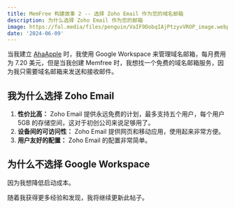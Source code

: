 ```yaml
---
title: MemFree 构建故事 2 -- 选择 Zoho Email 作为您的域名邮箱
description: 为什么选择 Zoho Email 作为您的邮箱
image: https://fal.media/files/penguin/VaIF9DobqIAjPtzyvVROP_image.webp
date: '2024-06-09'
---
```


当我建立 [AhaApple](https://www.ahaapple.com/) 时，我使用 Google Workspace 来管理域名邮箱，每月费用为 7.20 美元，但是当我创建 Memfree 时，我想找一个免费的域名邮箱服务，因为我只需要域名邮箱来发送和接收邮件。

## 我为什么选择 Zoho Email

1. **性价比高：** Zoho Email 提供永远免费的计划，最多支持五个用户，每个用户 5GB 的存储空间，这对于初创公司来说足够用了。
2. **设备间的可访问性：** Zoho Email 提供网页和移动应用，使用起来非常方便。
3. **用户友好的配置：** Zoho Email 的配置非常简单。

## 为什么不选择 Google Workspace

因为我想降低启动成本。

随着我获得更多经验和发现，我将继续更新此帖子。
